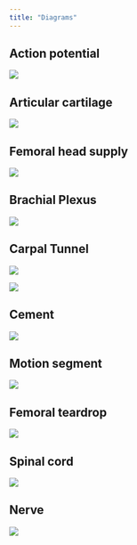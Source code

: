 ```yaml
---
title: "Diagrams"
---
```


## Action potential

![](images/ap.PNG){.lightbox}

## Articular cartilage

![](images/artc.PNG){.lightbox}

## Femoral head supply

![](images/bldfr.PNG){.lightbox}

## Brachial Plexus

![](images/brpl.PNG){.lightbox}

## Carpal Tunnel

![](images/cts.PNG){.lightbox}

![](images/cts2.PNG){.lightbox}

## Cement

![](images/cement.PNG){.lightbox}

## Motion segment

![](images/motion.PNG){.lightbox}

## Femoral teardrop

![](images/teardp.PNG){.lightbox}

## Spinal cord

![](images/spcd.png){.lightbox}

## Nerve

![](images/nerve.PNG){.lightbox}
